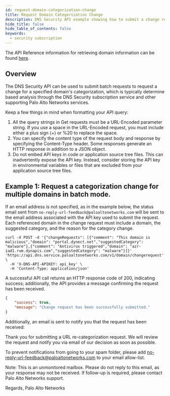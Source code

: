 ```yaml
---
id: request-domain-categorization-change
title: Request Domain Categorization Change
description: DNS Security API example showing how to submit a change request for a domain's categorization.
hide_title: false
hide_table_of_contents: false
keywords:
  - security subscription
---
```


The API Reference information for retrieving domain information can be found [here](/dns-security/api/public-api-v-1-domain-info).

## Overview

The DNS Security API can be used to submit batch requests to request a change for a specified domain's categorization, which is typically determine based analysis through the DNS Security subscription service and other supporting Palo Alto Networks services.

Keep a few things in mind when formatting your API query:

1. All the query strings in Get requests must be a URL-Encoded parameter string. If you use a space in the URL-Encoded request, you must include either a plus sign (+) or %20 to replace the space.
2. You can specify the content type of the request body and response by specifying the Content-Type header. Some responses generate an HTTP response in addition to a JSON object.
3. Do not embed API keys in code or application source tree files. This can inadvertently expose the API key. Instead, consider storing the API key in environmental variables or files that are excluded from your application source tree files.

## Example 1: Request a categorization change for multiple domains in batch mode.

If an email address is not specified, as in the example below, the status email sent from `no-reply-url-feedback@paloaltonetworks.com` will be sent to the email address associated with the API key used to submit the request. Each referenced domain in the change request must include a domain, the suggested category, and the reason for the category change.

```shell-session
curl -X POST -d '{"changeRequests": [{"comment": "This domain is malicious","domain": "portal.dynect.net","suggestedCategory": "malware"},{"comment": "Antivirus triggered","domain": "azr-iad1.rum.dynapis.com","suggestedCategory": "malware"}]}' 'https://api.dns.service.paloaltonetworks.com/v1/domain/changerequest' \
  -H 'X-DNS-API-APIKEY: api_key' \
  -H 'Content-Type: application/json'
```

A successful API call returns an HTTP response code of 200, indicating success; additionally, the API provides a message confirming the request has been received.

```json
{
    "success": true,
    "message": "Change request has been successfully submitted."
}
```

Additionally, an email is sent to notify you that the request has been received:


Thank you for submitting a URL re-categorization request. We will review the request and notify you via email of our decision as soon as possible.

To prevent notifications from going to your spam folder, please add no-reply-url-feedback@paloaltonetworks.com to your email allow-list.

Note: This is an unmonitored mailbox. Please do not reply to this email, as your response may not be received. If follow-up is required, please contact Palo Alto Networks support.

Regards,
Palo Alto Networks


